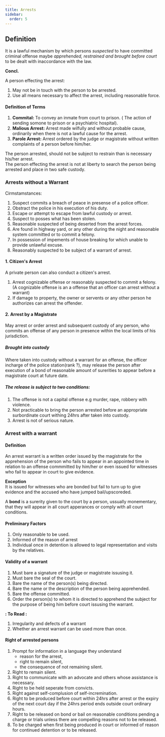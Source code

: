 ```yaml
---
title: Arrests
sidebar: 
  order: 5
---
```



## Definition

It is a lawful mechanism by which persons *suspected* to have committed criminal
offense maybe *apprehended, restrained and brought before court* to be dealt with
inaccordance with the law.

<Source
  name="Hussein V Chang"
  href="https://swarb.co.uk/hussein-v-chang-fook-kam-pc-1970/"
  type="readmore"
/>

**Concl.**

A person effecting the arrest:
1. May not be in touch with the person to be arrested. 
2. Use all means necessary to affect the arrest, including reasonable force.

#### Definition of Terms

1. **Commital:** To convey an inmate from court to prison. ( The action of sending
somone to prison or a psychiatric hospital).
2. **Malious Arrest:** Arrest made wilfully and without probable cause, ordinarily
when there is not a lawful cause for the arrest.
3. **Parole Arrest:** Arrest ordered by the judge or magistrate without written
complaints of a person before him/her.

The person arrested, should not be subject to restrain than is necessary his/her
arrest. <br />
The person effecting the arrest is not at liberty to search the person being
arrested and place in two safe custody.

<Source
  name="Criminal Procedure Code: Section 26(1)(2)"
  href="https://www.kenyalaw.org/lex/actview.xql?actid=CAP.%2075#sec_26"
  type="ref"
/>

### Arrests without a Warrant

Cirmstamstances:

1. Suspect commits a breach of peace in presense of a police officer.
2. Obstract the police in his execution of his duty.
3. Escape or attempt to escape from lawful custody or arrest.
4. Suspect to posses what has been stolen.
5. Reasonable suspected of being deserted from the arrest forces.
6. Are found in highway yard, or any other during the night and reasonable system
committed or to commit a felony.
7. In possession of impements of house breaking for which unable to provide
unlawful excuse.
8. Reasonably suspected to be subject of a warrant of arrest.

<Source
  name="Criminal Procedure Code: Section 29, 30, 31, 32, 33"
  href="https://www.kenyalaw.org/lex/actview.xql?actid=CAP.%2075#sec_29"
  type="ref"
/>

#### 1. Citizen's Arrest

A private person can also conduct a citizen's arrest.

1. Arrest cognizable offense or reasonably suspected to commit a felony. (A 
cognizable offense is an a offense that an officer can arrest without a warrant)
2. If damage to property, the owner or servents or any other person he authorizes 
can arrest the offender.

<Source
  name="Criminal Procedure Code: Section 34"
  href="https://www.kenyalaw.org/lex/actview.xql?actid=CAP.%2075#sec_34"
  type="ref"
/>

#### 2. Arrest by a Magistrate

May arrest or order arrest and subsequent custody of any person, who commits an
offense of any person in presence within the local limits of his jurisdiction.

##### Brought into custody

Where taken into custody without a warrant for an offense, the officer incharge
of the police station(rank ?), may release the person after execution of a bond
of reasonable amount of surerities to appear before a magistrate court at
future date.

<Source
  name="Criminal Procedure Code: Section 36"
  href="https://www.kenyalaw.org/lex/actview.xql?actid=CAP.%2075#sec_36"
  type="ref"
/>

##### The release is subject to two conditions:

1. The offense is not a capital offense e.g murder, rape, robbery with violence.
2. Not practicable to bring the person arrested before an appropriate surbordinate
court withing 24hrs after taken into custody.
3. Arrest is not of serious nature.

### Arrest with a warrant

#### Definition

An arrest warrant is a written order issued by the magistrate for the 
apprehension of the person who fails to appear in an appointed time in relation
to an offense commmitted by him/her or even issued for witnesses who fail to 
appear in court to give evidence.

**Exception**<br />
It is issued for witnesses who are bonded but fail to turn up to give evidence
and the accused who have jumped bail/upscoreded.

A **bond** is a surerity given to the court by a person, ussually monementary, that
they will appear in all court apperances or comply with all court conditions.

#### Preliminary Factors

1. Only reasonable to be used.
2. Informed of the reason of arrest
3. Individual once in detention is allowed to legal representation and visits
by the relatives.


<Source
  name="Criminal Procedure Code: Section 100 - 111"
  href="https://www.kenyalaw.org/lex/actview.xql?actid=CAP.%2075#sec_100"
  type="ref"
/>

#### Validity of a warrant

1. Must bare a signature of the judge or magistrate issusing it.
2. Must bare the seal of the court.
3. Bare the name of the person(s) being directed.
4. Bare the name or the description of the person being apprehended.
5. Bare the offense committed.
6. Order the person(s) to whom it is directed to apprehend the subject for the 
purpose of being him before court issusing the warrant.

**: To Read :**
1. Irregularity and defects of a warrant
2. Whether an arrest warrant can be used more than once.

#### Right of arrested persons

1. Prompt for information in a language they understand
    - reason for the arrest,
    - right to remain silent,
    - the consequence of not remaining silent.
2. Right to remain silent.
3. Right to communicate with an advocate and others whose assistance is necessary.
4. Right to be held seperate from convicts.
5. Right against self-complusion of self-incremination.
6. Right to be produced before court within 24hrs after arrest or the expiry of 
the next court day if the 24hrs period ends outside court ordinary hours.
7. Right to be released on bond or bail on reasonable conditions pending a charge
or trials unless there are compelling reasons not to be released.
8. To be charged when first being produced in court or informed of reason for 
continued detention or to be released.

<Source
  name="The Constitution of Kenya: Ariticle 49"
  href="https://new.kenyalaw.org/akn/ke/act/2010/constitution/eng@2010-09-03#chp_Four__part_2__sec_49"
  type="ref"
/>


